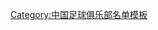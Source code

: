 {{Football squad with groups
|name=2007年中超分类名单天津
|bgcolor=#FFFFFF
|bordercolor=#808080
|textcolor=#002080
|title=[[天津泰达足球俱乐部|<span style="color:#002080">天津泰达</span>]] — [[2007年中国足球超级联赛|<span style="color:#002080">2007年</span>]][[中国足球超级联赛|<span style="color:#002080">中超联赛</span>]]第六名
|group1=全年参赛球员
|list1=<div>
{{Football squad2 player|no=1|name=[[杨君]]}}
{{Football squad2 player|no=2|name=[[何杨]]}}
{{Football squad2 player|no=3|name=[[白毅]]}}
{{Football squad2 player|no=4|name=[[冯扬]]}}
{{Football squad2 player|no=5|name=[[王霄]]}}
{{Football squad2 player|no=6|name=[[刘巍]]}}
{{Football squad2 player|no=7|name=[[迟嵘亮]]}}
{{Football squad2 player|no=8|name=[[蒿俊闵]]}}
{{Football squad2 player|no=9|name=[[吴伟安]]}}
{{Football squad2 player|no=10|name=[[张烁]]}}
{{Football squad2 player|no=11|name=[[卢彦]]}}
{{Football squad2 player|no=12|name=[[田旭]]}}
{{Football squad2 player|no=13|name=[[欧亚 (足球运动员)|欧亚]]}}
{{Football squad2 player|no=14|name=[[李星灿]]}}
{{Football squad2 player|no=15|name=[[王磊 (足球运动员)|王磊]]}}
{{Football squad2 player|no=16|name=[[王军 (1976年)|王军]]<small>([[队长 (足球)|c]])</small>}}
{{Football squad2 player|no=17|name=[[周森]]}}
{{Football squad2 player|no=18|name=[[李本舰]]}}
{{Football squad2 player|no=19|name=[[吴泽 (足球运动员)|吴泽]]}}
{{Football squad2 player|no=20|name=[[丁祥瑞]]}}
{{Football squad2 player|no=21|name=[[韩燕鸣]]}}
{{Football squad2 player|no=22|name=[[赵燕明]]}}
{{Football squad2 player|no=23|name=[[李成华]]}}
{{Football squad2 player|no=24|name=[[毛彪]]}}
{{Football squad2 player|no=25|name=[[杨启鹏]]}}
{{Football squad2 player|no=26|name=[[曹阳]]}}
{{Football squad2 player|no=27|name=[[姜晨]]}}
{{Football squad2 player|no=28|name=[[谭望嵩]]}}
{{Football squad2 player|no=29|name={{flagicon|Croatia}} [[达科·马季奇|马季奇]]}}
{{Football squad2 player|no=30|name={{flagicon|Serbia}} [[维达卡·布拉迪奇|布拉迪奇]]}}
</div>
|group2=夏季转入球员
|list2=<div>
{{Football squad2 player|no=32|name={{flagicon|Brazil}}[[苏扎·查尔斯|查尔斯]]}}
{{Football squad2 player|no=33|name={{flagicon|Brazil}}[[马奇奥·桑托斯|桑托斯]]}}
</div>
|group3=夏季转出球员
|list3=<div>
{{Football squad2 player|no=31|name={{flagicon|Croatia}}[[祖利卡·禾高|武奇科]]}}
</div>
|group4=主教练
|list4={{flagicon|Czech Republic}}[[约瑟夫·雅拉宾斯基|雅拉宾斯基]]
}}
<noinclude>
{{DEFAULTSORT:Tianjin Teda F.C. Squad 2007}}
[[Category:中国足球俱乐部名单模板]]
</noinclude>